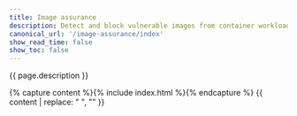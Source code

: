 ```yaml
---
title: Image assurance
description: Detect and block vulnerable images from container workloads.
canonical_url: '/image-assurance/index'
show_read_time: false
show_toc: false
---
```


{{ page.description }}

{% capture content %}{% include index.html %}{% endcapture %}
{{ content | replace: "    ", "" }}
